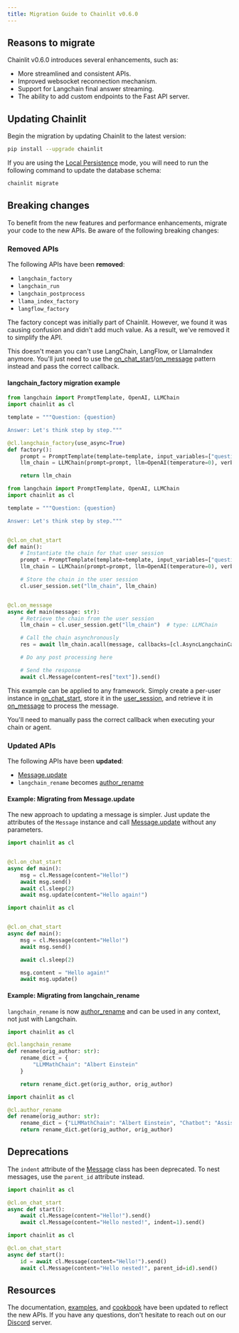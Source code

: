 ```yaml
---
title: Migration Guide to Chainlit v0.6.0
---
```


## Reasons to migrate

Chainlit v0.6.0 introduces several enhancements, such as:

- More streamlined and consistent APIs.
- Improved websocket reconnection mechanism.
- Support for Langchain final answer streaming.
- The ability to add custom endpoints to the Fast API server.

## Updating Chainlit

Begin the migration by updating Chainlit to the latest version:

```bash
pip install --upgrade chainlit
```

If you are using the [Local Persistence](/cloud/persistence/getting-started) mode, you will need to run the following command to update the database schema:

```bash
chainlit migrate
```

## Breaking changes

To benefit from the new features and performance enhancements, migrate your code to the new APIs. Be aware of the following breaking changes:

### Removed APIs

The following APIs have been **removed**:

- `langchain_factory`
- `langchain_run`
- `langchain_postprocess`
- `llama_index_factory`
- `langflow_factory`

The factory concept was initially part of Chainlit. However, we found it was causing confusion and didn't add much value. As a result, we've removed it to simplify the API.

This doesn't mean you can't use LangChain, LangFlow, or LlamaIndex anymore. You'll just need to use the [on_chat_start](/api-reference/on-chat-start)/[on_message](/api-reference/on-message) pattern instead and pass the correct callback.

#### langchain_factory migration example

<CodeGroup>

```python Before
from langchain import PromptTemplate, OpenAI, LLMChain
import chainlit as cl

template = """Question: {question}

Answer: Let's think step by step."""

@cl.langchain_factory(use_async=True)
def factory():
    prompt = PromptTemplate(template=template, input_variables=["question"])
    llm_chain = LLMChain(prompt=prompt, llm=OpenAI(temperature=0), verbose=True)

    return llm_chain
```

```python After
from langchain import PromptTemplate, OpenAI, LLMChain
import chainlit as cl

template = """Question: {question}

Answer: Let's think step by step."""


@cl.on_chat_start
def main():
    # Instantiate the chain for that user session
    prompt = PromptTemplate(template=template, input_variables=["question"])
    llm_chain = LLMChain(prompt=prompt, llm=OpenAI(temperature=0), verbose=True)

    # Store the chain in the user session
    cl.user_session.set("llm_chain", llm_chain)


@cl.on_message
async def main(message: str):
    # Retrieve the chain from the user session
    llm_chain = cl.user_session.get("llm_chain")  # type: LLMChain

    # Call the chain asynchronously
    res = await llm_chain.acall(message, callbacks=[cl.AsyncLangchainCallbackHandler()])

    # Do any post processing here

    # Send the response
    await cl.Message(content=res["text"]).send()
```

</CodeGroup>

This example can be applied to any framework. Simply create a per-user instance in [on_chat_start](/api-reference/on-chat-start), store it in the [user_session](/backend/user-session), and retrieve it in [on_message](/api-reference/on-message) to process the message.

<Note>
  You'll need to manually pass the correct callback when executing your chain or
  agent.
</Note>

### Updated APIs

The following APIs have been **updated**:

- [Message.update](/api-reference/message#update-a-message)
- `langchain_rename` becomes [author_rename](/api-reference/author-rename)

#### Example: Migrating from Message.update

The new approach to updating a message is simpler. Just update the attributes of the `Message` instance and call [Message.update](/api-reference/message#update-a-message) without any parameters.

<CodeGroup>

```python Before
import chainlit as cl


@cl.on_chat_start
async def main():
    msg = cl.Message(content="Hello!")
    await msg.send()
    await cl.sleep(2)
    await msg.update(content="Hello again!")
```

```python After
import chainlit as cl


@cl.on_chat_start
async def main():
    msg = cl.Message(content="Hello!")
    await msg.send()

    await cl.sleep(2)

    msg.content = "Hello again!"
    await msg.update()
```

</CodeGroup>

#### Example: Migrating from langchain_rename

`langchain_rename` is now [author_rename](/api-reference/author-rename) and can be used in any context, not just with Langchain.

<CodeGroup>

```python Before
import chainlit as cl

@cl.langchain_rename
def rename(orig_author: str):
    rename_dict = {
        "LLMMathChain": "Albert Einstein"
    }

    return rename_dict.get(orig_author, orig_author)
```

```python After
import chainlit as cl

@cl.author_rename
def rename(orig_author: str):
    rename_dict = {"LLMMathChain": "Albert Einstein", "Chatbot": "Assistant"}
    return rename_dict.get(orig_author, orig_author)
```

</CodeGroup>

## Deprecations

The `indent` attribute of the [Message](/api-reference/message) class has been deprecated. To nest messages, use the `parent_id` attribute instead.

<CodeGroup>

```python Before
import chainlit as cl

@cl.on_chat_start
async def start():
    await cl.Message(content="Hello!").send()
    await cl.Message(content="Hello nested!", indent=1).send()
```

```python After
import chainlit as cl

@cl.on_chat_start
async def start():
    id = await cl.Message(content="Hello!").send()
    await cl.Message(content="Hello nested!", parent_id=id).send()
```

</CodeGroup>

## Resources

The documentation, [examples](/examples), and [cookbook](https://github.com/Chainlit/cookbook) have been updated to reflect the new APIs. If you have any questions, don't hesitate to reach out on our [Discord](https://discord.gg/ZThrUxbAYw) server.

